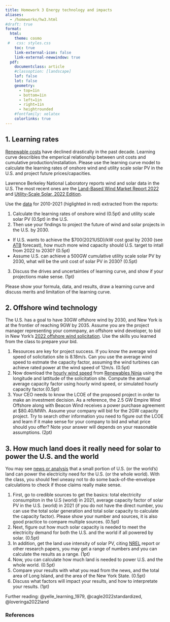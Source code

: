 ```yaml
---
title: Homework 3 Energy technology and impacts
aliases:
  - /homeworks/hw3.html
#draft: true
format: 
  html: 
    theme: cosmo
 #   css: styles.css
    toc: true
    link-external-icon: false
    link-external-newwindow: true
  pdf: 
    documentclass: article
    #classoption: [landscape]
    lof: false
    lot: false
    geometry:
      - top=1in
      - bottom=1in
      - left=1in
      - right=1in
      - heightrounded
    #fontfamily: xelatex
    colorlinks: true
---
```


## 1. Learning rates

[Renewable costs](https://ourworldindata.org/cheap-renewables-growth) have declined drastically in the past decade. Learning curve describles the emperical relationship between unit costs and cumulative production/installation. Please use the learning curve model to calculate the learning rates of onshore wind and utility scale solar PV in the U.S. and project future prices/capacities. 

Lawrence Berkeley National Laboratory reports wind and solar data in the U.S. The most recent ones are the [Land-Based Wind Market Report 2022](https://emp.lbl.gov/wind-technologies-market-report) and [Utility-Scale Solar, 2022 Edition](https://emp.lbl.gov/utility-scale-solar). 

Use the [data](data/hw3-1data.xlsx) for 2010-2021 (higlighted in red) extracted from the reports:
 
1. Calculate the learning rates of onshore wind (0.5pt) and utility scale solar PV (0.5pt) in the U.S.\  
2. Then use your findings to project the future of wind and solar projects in the U.S. by 2030.\  
  - If U.S. wants to achieve the \$700(2021USD)/kW cost goal by 2030 (see [ATB](https://atb.nrel.gov/electricity/2022/index) forecast), how much more wind capacity should U.S. target to intall from 2022 to 2030?  (0.5pt)\
  - Assume U.S. can achieve a 500GW cumulative utility scale solar PV by 2030, what will be the unit cost of solar PV in 2030? (0.5pt)\ 
3. Discuss the drives and uncertainties of learning curve, and show if your projections make sense. (1pt)

Please show your formula, data, and results, draw a learning curve and discuss merits and limitation of the learning curve. 


## 2. Offshore wind technology

The U.S. has a goal to have 30GW offshore wind by 2030, and New York is at the frontier of reaching 9GW by 2035. Assume you are the project manager representing your commpany, an offshore wind developer, to bid in New York's [2022 offshore wind solicitation](https://www.nyserda.ny.gov/All-Programs/Offshore-Wind/Focus-Areas/Offshore-Wind-Solicitations/2022-Solicitation). Use the skills you learned from the class to prepare your bid.

1. Resources are key for project success. If you know the average wind speed of solicitation site is 8.18m/s. Can you use the average wind speed to estmate the capacity factor, assuming the wind turbines can achieve rated power at the wind speed of 12m/s. (0.5pt)\
2. Now download the [hourly wind speed](data/hw3-2wind.csv) from [Renewables Ninja](https://www.renewables.ninja/) using the longitude and lattitude of the solicitation site. Compute the annual average capacity factor using hourly wind speed, or simulated hourly capacity factor.(0.5pt)\
3. Your CEO needs to know the LCOE of the proposed project in order to make an investment decision. As a reference, the 2.5 GW Empire Wind Offshore along with Beacon Wind receives a power purchase agreement at $80.40/MWh. Assume your company will bid for the 2GW capacity project. Try to search other information you need to figure out the LCOE and learn if it make sense for your company to bid and what price should you offer? Note your answer will depends on your reasonable assumptions. (2pt)


## 3. How much land does it really need for solar to power the U.S. and the world

You may see [news or analysis](https://landartgenerator.org/blagi/archives/127) that a small portion of U.S. (or the world's) land can power the electricity need for the U.S. (or the whole world). With the class, you should feel uneasy not to do some back-of-the-envelope calculations to check if those claims really make sense. 

1. First, go to credible sources to get the basics: total electricity consumpiton in the U.S (world) in 2021, average capacity factor of solar PV in the U.S. (world) in 2021 (if you do not have the direct number, you can use the total solar generation and total solar capacity to calculate the capacity factor). Please show your number and sources, it is also good practice to compare multiple sources. (0.5pt)\
2. Next, figure out how much solar capacity is needed to meet the electricity demand for both the U.S. and the world if all powered by solar. (0.5pt)\
3. In addition, get the land use intensity of solar PV, citing [NREL](https://www.nrel.gov/analysis/tech-size.html) report or other research papers, you may get a range of numbers and you can calculate the results as a range. (1pt)\
4. Now, you can calculate how much land is needed to power U.S. and the whole world. (0.5pt)\
5. Compare your results with what you read from the news, and the total area of Long Island, and the area of the New York State.  (0.5pt)\
6. Discuss what factors will impact your results, and how to interpretate your results. (1pt)

Further reading: @yelle_learning_1979, @cagle2022standardized, @loveringa2022land

### References

::: {#refs}
:::
